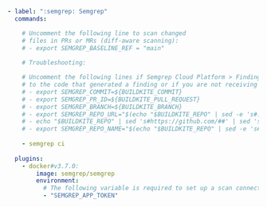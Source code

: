 ```yaml
- label: ":semgrep: Semgrep"
  commands:

    # Uncomment the following line to scan changed 
    # files in PRs or MRs (diff-aware scanning): 
    # - export SEMGREP_BASELINE_REF = "main"
    
    # Troubleshooting:

    # Uncomment the following lines if Semgrep Cloud Platform > Findings Page does not create links
    # to the code that generated a finding or if you are not receiving PR or MR comments.
    # - export SEMGREP_COMMIT=${BUILDKITE_COMMIT}
    # - export SEMGREP_PR_ID=${BUILDKITE_PULL_REQUEST}
    # - export SEMGREP_BRANCH=${BUILDKITE_BRANCH}
    # - export SEMGREP_REPO_URL="$(echo "$BUILDKITE_REPO" | sed -e 's#.\{4\}$##')"
    # - echo "$BUILDKITE_REPO" | sed 's#https://github.com/##' | sed 's#.git##'
    # - export SEMGREP_REPO_NAME="$(echo "$BUILDKITE_REPO" | sed -e 's#https://github.com/##' | sed -e 's#.git##')"
    
    - semgrep ci 
  
  plugins:
    - docker#v3.7.0:
        image: semgrep/semgrep
        environment:
          # The following variable is required to set up a scan connected to Semgrep Cloud Platform:
          - "SEMGREP_APP_TOKEN"
```
